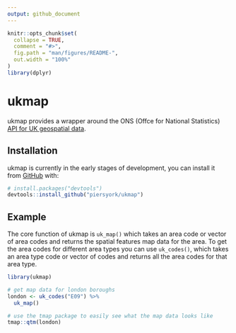 ```yaml
---
output: github_document
---
```


<!-- README.md is generated from README.Rmd. Please edit that file -->

```r
knitr::opts_chunk$set(
  collapse = TRUE,
  comment = "#>",
  fig.path = "man/figures/README-",
  out.width = "100%"
)
library(dplyr)
```

# ukmap

<!-- badges: start -->
<!-- badges: end -->

ukmap provides a wrapper around the ONS (Offce for National Statistics) [API for UK geospatial data](http://statistics.data.gov.uk/ ).

## Installation

ukmap is currently in the early stages of development, you can install it from [GitHub](https://github.com/) with:

``` r
# install.packages("devtools")
devtools::install_github("piersyork/ukmap")
```
## Example

The core function of ukmap is `uk_map()` which takes an area code or vector of area codes and returns the spatial features map data for the area. To get the area codes for different area types you can use `uk_codes()`, which takes an area type code or vector of codes and returns all the area codes for that area type. 

```r
library(ukmap)

# get map data for london boroughs
london <- uk_codes("E09") %>% 
  uk_map()

# use the tmap package to easily see what the map data looks like
tmap::qtm(london)

```


